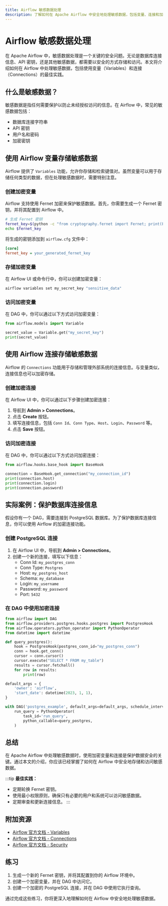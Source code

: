 ```yaml
---
title: Airflow 敏感数据处理
description: 了解如何在 Apache Airflow 中安全地处理敏感数据，包括变量、连接和加密的最佳实践。
---
```


# Airflow 敏感数据处理

在 Apache Airflow 中，敏感数据处理是一个关键的安全问题。无论是数据库连接信息、API 密钥，还是其他敏感数据，都需要以安全的方式存储和访问。本文将介绍如何在 Airflow 中处理敏感数据，包括使用变量（Variables）和连接（Connections）的最佳实践。

## 什么是敏感数据？

敏感数据是指任何需要保护以防止未经授权访问的信息。在 Airflow 中，常见的敏感数据包括：

- 数据库连接字符串
- API 密钥
- 用户名和密码
- 加密密钥

## 使用 Airflow 变量存储敏感数据

Airflow 提供了 `Variables` 功能，允许你存储和检索键值对。虽然变量可以用于存储任何类型的数据，但在处理敏感数据时，需要特别注意。

### 创建加密变量

Airflow 支持使用 Fernet 加密来保护敏感数据。首先，你需要生成一个 Fernet 密钥，并将其配置到 Airflow 中。

```bash
# 生成 Fernet 密钥
fernet_key=$(python -c "from cryptography.fernet import Fernet; print(Fernet.generate_key().decode())")
echo $fernet_key
```

将生成的密钥添加到 `airflow.cfg` 文件中：

```ini
[core]
fernet_key = your_generated_fernet_key
```

### 存储加密变量

在 Airflow UI 或命令行中，你可以创建加密变量：

```bash
airflow variables set my_secret_key "sensitive_data"
```

### 访问加密变量

在 DAG 中，你可以通过以下方式访问加密变量：

```python
from airflow.models import Variable

secret_value = Variable.get("my_secret_key")
print(secret_value)
```

## 使用 Airflow 连接存储敏感数据

Airflow 的 `Connections` 功能用于存储和管理外部系统的连接信息。与变量类似，连接信息也可以加密存储。

### 创建加密连接

在 Airflow UI 中，你可以通过以下步骤创建加密连接：

1. 导航到 **Admin > Connections**。
2. 点击 **Create** 按钮。
3. 填写连接信息，包括 `Conn Id`、`Conn Type`、`Host`、`Login`、`Password` 等。
4. 点击 **Save** 按钮。

### 访问加密连接

在 DAG 中，你可以通过以下方式访问加密连接：

```python
from airflow.hooks.base_hook import BaseHook

connection = BaseHook.get_connection("my_connection_id")
print(connection.host)
print(connection.login)
print(connection.password)
```

## 实际案例：保护数据库连接信息

假设你有一个 DAG，需要连接到 PostgreSQL 数据库。为了保护数据库连接信息，你可以使用 Airflow 的加密连接功能。

### 创建 PostgreSQL 连接

1. 在 Airflow UI 中，导航到 **Admin > Connections**。
2. 创建一个新的连接，填写以下信息：
   - Conn Id: `my_postgres_conn`
   - Conn Type: `Postgres`
   - Host: `my_postgres_host`
   - Schema: `my_database`
   - Login: `my_username`
   - Password: `my_password`
   - Port: `5432`

### 在 DAG 中使用加密连接

```python
from airflow import DAG
from airflow.providers.postgres.hooks.postgres import PostgresHook
from airflow.operators.python_operator import PythonOperator
from datetime import datetime

def query_postgres():
    hook = PostgresHook(postgres_conn_id="my_postgres_conn")
    conn = hook.get_conn()
    cursor = conn.cursor()
    cursor.execute("SELECT * FROM my_table")
    results = cursor.fetchall()
    for row in results:
        print(row)

default_args = {
    'owner': 'airflow',
    'start_date': datetime(2023, 1, 1),
}

with DAG('postgres_example', default_args=default_args, schedule_interval='@daily') as dag:
    run_query = PythonOperator(
        task_id='run_query',
        python_callable=query_postgres,
    )
```

## 总结

在 Apache Airflow 中处理敏感数据时，使用加密变量和连接是保护数据安全的关键。通过本文的介绍，你应该已经掌握了如何在 Airflow 中安全地存储和访问敏感数据。

:::tip
**最佳实践：**
- 定期轮换 Fernet 密钥。
- 使用最小权限原则，确保只有必要的用户和系统可以访问敏感数据。
- 定期审查和更新连接信息。
:::

## 附加资源

- [Airflow 官方文档 - Variables](https://airflow.apache.org/docs/apache-airflow/stable/concepts/variables.html)
- [Airflow 官方文档 - Connections](https://airflow.apache.org/docs/apache-airflow/stable/concepts/connections.html)
- [Airflow 官方文档 - Security](https://airflow.apache.org/docs/apache-airflow/stable/security.html)

## 练习

1. 生成一个新的 Fernet 密钥，并将其配置到你的 Airflow 环境中。
2. 创建一个加密变量，并在 DAG 中访问它。
3. 创建一个加密的 PostgreSQL 连接，并在 DAG 中使用它执行查询。

通过完成这些练习，你将更深入地理解如何在 Airflow 中安全地处理敏感数据。